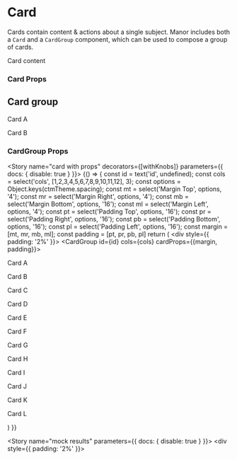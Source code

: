 
<Meta title="Components/Cards" component={Card} />

# Card

Cards contain content & actions about a single subject. Manor includes both a `Card` and a `CardGroup` component,
which can be used to compose a group of cards.

<Preview>
  <Story name="card">
    <div style={{ padding: '2%' }}>
      <Card id='mdx-card'>
        <div>
          <p>Card content</p>
        </div>
      </Card>
    </div>
  </Story>
</Preview>

### Card Props
<Props of={Card} />

## Card group

<Preview>
  <Story name="card group">
    <div style={{ padding: '2%'}}>
      <CardGroup id='mdx-card-group' cols={2} cardProps={{margin:['4'], padding:['12']}}>
        <Card id='mdx-card-1'>
          <div>
            <p>Card A</p>
          </div>
        </Card>
        <Card id='mdx-card-2'>
          <div>
            <p>Card B</p>
          </div>
        </Card>
      </CardGroup>
    </div>
  </Story>
</Preview>

### CardGroup Props
<Props of={CardGroup} />

<Story name="card with props" decorators={[withKnobs]} parameters={{ docs: { disable: true } }}>
  {() => {
    const id = text('id', undefined);
    const cols = select('cols', [1,2,3,4,5,6,7,8,9,10,11,12], 3);
    const options = Object.keys(ctmTheme.spacing);
    const mt = select('Margin Top', options, '4');
    const mr = select('Margin Right', options, '4');
    const mb = select('Margin Bottom', options, '16');
    const ml = select('Margin Left', options, '4');
    const pt = select('Padding Top', options, '16');
    const pr = select('Padding Right', options, '16');
    const pb = select('Padding Bottom', options, '16');
    const pl = select('Padding Left', options, '16');
    const margin = [mt, mr, mb, ml];
    const padding = [pt, pr, pb, pl]
    return (
      <div style={{ padding: '2%' }}>
        <CardGroup id={id} cols={cols} cardProps={{margin, padding}}>
          <Card>
            <div>
              <p>Card A</p>
            </div>
          </Card>
          <Card>
            <div>
              <p>Card B</p>
            </div>
          </Card>
          <Card id='card-c'>
            <div>
              <p>Card C</p>
            </div>
          </Card>
          <Card id='card-d'>
            <div>
              <p>Card D</p>
            </div>
          </Card>
          <Card id='card-e'>
            <div>
              <p>Card E</p>
            </div>
          </Card>
          <Card id='card-f'>
            <div>
              <p>Card F</p>
            </div>
          </Card>
          <Card id='card-g'>
            <div>
              <p>Card G</p>
            </div>
          </Card>
          <Card id='card-h'>
            <div>
              <p>Card H</p>
            </div>
          </Card>
          <Card id='card-i'>
            <div>
              <p>Card I</p>
            </div>
          </Card>
          <Card id='card-j'>
            <div>
              <p>Card J</p>
            </div>
          </Card>
          <Card id='card-k'>
            <div>
              <p>Card K</p>
            </div>
          </Card>
          <Card id='card-l'>
            <div>
              <p>Card L</p>
            </div>
          </Card>
        </CardGroup>
      </div>
    )
  }}
</Story>

<Story name="mock results" parameters={{ docs: { disable: true } }}>
  <StyledBackground color="grey">
    <div style={{ padding: '2%' }}>
      <CardResultsView />
    </div>
  </StyledBackground>
</Story>
